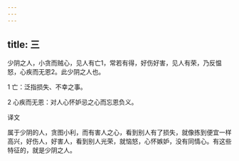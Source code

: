 ```yaml
---
---
---
```

title: 三
---




少阴之人，小贪而贼心，见人有亡1，常若有得，好伤好害，见人有荣，乃反愠怒，心疾而无恩2。此少阴之人也。

1 亡：泛指损失、不幸之事。

2 心疾而无恩：对人心怀妒忌之心而忘恩负义。

译文

属于少阴的人，贪图小利，而有害人之心，看到别人有了损失，就像拣到便宜一样高兴，好伤人，好害人，看到别人光荣，就恼怒，心怀嫉妒，没有同情心。有这些特征的，就是少阴之人。